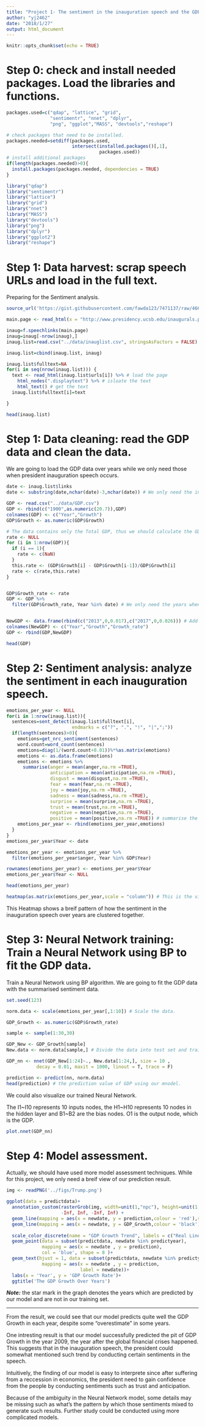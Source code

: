 ```yaml
---
title: "Project 1- The sentiment in the inauguration speech and the GDP growth rate"
author: "yj2462"
date: "2018/1/27"
output: html_document
---
```


```r
knitr::opts_chunk$set(echo = TRUE)

```

# Step 0: check and install needed packages. Load the libraries and functions. 

```r
packages.used=c("qdap", "lattice", "grid", 
                "sentimentr", "nnet", "dplyr",
                "png", "ggplot","MASS", "devtools","reshape")

# check packages that need to be installed.
packages.needed=setdiff(packages.used, 
                        intersect(installed.packages()[,1], 
                                  packages.used))
# install additional packages
if(length(packages.needed)>0){
  install.packages(packages.needed, dependencies = TRUE)
}

library("qdap")
library("sentimentr")
library("lattice")
library("grid")
library("nnet")
library("MASS")
library("devtools")
library("png")
library("dplyr")
library("ggplot2")
library("reshape")

```

# Step 1: Data harvest: scrap speech URLs and load in the full text.

Preparing for the Sentiment analysis.

```r

source_url('https://gist.githubusercontent.com/fawda123/7471137/raw/466c1474d0a505ff044412703516c34f1a4684a5/nnet_plot_update.r')

main.page <- read_html(x = "http://www.presidency.ucsb.edu/inaugurals.php")

inaug=f.speechlinks(main.page)
inaug=inaug[-nrow(inaug),]
inaug.list=read.csv("../data/inauglist.csv", stringsAsFactors = FALSE)

inaug.list=cbind(inaug.list, inaug)

inaug.list$fulltext=NA
for(i in seq(nrow(inaug.list))) {
  text <- read_html(inaug.list$urls[i]) %>% # load the page
    html_nodes(".displaytext") %>% # isloate the text
    html_text() # get the text
  inaug.list$fulltext[i]=text

}

head(inaug.list)
```

# Step 1: Data cleaning: read the GDP data and clean the data.

We are going to load the GDP data over years while we only need those when president inauguration speech occurs.

```r

date <- inaug.list$links 
date <- substring(date,nchar(date)-3,nchar(date)) # We only need the information of Years in the date.

GDP <- read.csv("../data/GDP.csv")
GDP <- rbind(c("1900",as.numeric(20.7)),GDP)
colnames(GDP) <- c("Year","Growth")
GDP$Growth <- as.numeric(GDP$Growth)

# The data contains only the Total GDP, thus we should calculate the GDP growth rate.
rate <- NULL
for (i in 1:nrow(GDP)){
  if (i == 1){
    rate <- c(NaN)
  }
  this.rate <- (GDP$Growth[i] - GDP$Growth[i-1])/GDP$Growth[i]
  rate <- c(rate,this.rate)
}


GDP$Growth_rate <- rate
GDP <- GDP %>%
  filter(GDP$Growth_rate, Year %in% date) # We only need the years when the inauguration speech occurs.


NewGDP <- data.frame(rbind(c("2013",0,0.017),c("2017",0,0.026))) # Add some recent data manually.
colnames(NewGDP) <- c("Year","Growth","Growth_rate")
GDP <- rbind(GDP,NewGDP)

head(GDP)

```

# Step 2: Sentiment analysis: analyze the sentiment in each inauguration speech.

```r

emotions_per_year <- NULL
for(i in 1:nrow(inaug.list)){
  sentences=sent_detect(inaug.list$fulltext[i],
                        endmarks = c("?", ".", "!", "|",";"))
  if(length(sentences)>0){
    emotions=get_nrc_sentiment(sentences)
    word.count=word_count(sentences)
    emotions=diag(1/(word.count+0.01))%*%as.matrix(emotions)
    emotions <- as.data.frame(emotions)
    emotions <- emotions %>%
      summarise(anger = mean(anger,na.rm =TRUE), 
                anticipation = mean(anticipation,na.rm =TRUE),
                disgust = mean(disgust,na.rm =TRUE),
                fear = mean(fear,na.rm =TRUE),
                joy = mean(joy,na.rm =TRUE),
                sadness = mean(sadness,na.rm =TRUE),
                surprise = mean(surprise,na.rm =TRUE),
                trust = mean(trust,na.rm =TRUE),
                negative = mean(negative,na.rm =TRUE),
                positive = mean(positive,na.rm =TRUE)) # summarise the sentiment data for every inauguration speech.
    emotions_per_year <- rbind(emotions_per_year,emotions) 
  }
}
emotions_per_year$Year <- date

emotions_per_year <- emotions_per_year %>%
  filter(emotions_per_year$anger, Year %in% GDP$Year)

rownames(emotions_per_year) <- emotions_per_year$Year
emotions_per_year$Year <- NULL

head(emotions_per_year)

heatmap(as.matrix(emotions_per_year,scale = "column")) # This is the visualization of our result.
```
This Heatmap shows a breif pattern of how the sentiment in the inauguration speech over years are clustered together.


# Step 3: Neural Network training: Train a Neural Network using BP to fit the GDP data.

Train a Neural Network using BP algorithm. We are going to fit the GDP data with the summarised sentiment data.

```r
set.seed(123)

norm.data <- scale(emotions_per_year[,1:10]) # Scale the data.

GDP_Growth <- as.numeric(GDP$Growth_rate)

sample <- sample(1:30,30)

GDP_New <- GDP_Growth[sample]
New.data <- norm.data[sample,] # Divide the data into test set and training set.

GDP_nn <- nnet(GDP_New[1:24]~., New.data[1:24,], size = 10 , 
           decay = 0.01, maxit = 1000, linout = T, trace = F) 

prediction <- predict(nn, norm.data)
head(prediction) # the prediction value of GDP using our mnodel.

```

We could also visualize our trained Neural Network.

The I1~I10 represents 10 inputs nodes, the H1~H10 represents 10 nodes in the hidden layer and B1~B2 are the bias nodes. O1 is the output node, which is the GDP.

```r
plot.nnet(GDP_nn)

```

# Step 4: Model assessment.

Actually, we should have used more model assessment techniques. While for this project, we only need a breif view of our prediction result.


```r

img <- readPNG('../figs/Trump.png')

ggplot(data = predictdata)+
  annotation_custom(rasterGrob(img, width=unit(1,"npc"), height=unit(1,"npc")), 
                    -Inf, Inf, -Inf, Inf) +
  geom_line(mapping = aes(x = newdate, y = prediction,colour = 'red'),size=1.5)+
  geom_line(mapping = aes(x = newdate, y = GDP_Growth,colour = 'black'),size=1.5)+
  
  scale_color_discrete(name = "GDP Growth Trend", labels = c("Real Line", "Prediction Line"))+
  geom_point(data = subset(predictdata, newdate %in% predictyear),
             mapping = aes(x = newdate , y = prediction),
             col = 'blue', shape = 8 )+
  geom_text(hjust = 1, data = subset(predictdata, newdate %in% predictyear),
             mapping = aes(x = newdate , y = prediction,
                           label = newdate))+
  labs(x = 'Year', y = 'GDP Growth Rate')+
  ggtitle('The GDP Growth Over Years')


```
***Note:***  the star mark in the graph denotes the years which are predicted by our model and are not in our training set.

------------------------
From the result, we could see that our model predicts quite well the GDP Growth in each year, despite some "overestimate" in some years. 

One intresting result is that our model successfully predicted the pit of GDP Growth in the year 2009, the year after the global financial crises happened. This suggests that in the inauguration speech, the president could somewhat mentioned such trend by conducting certain sentiments in the speech.

Intuitively, the finding of our model is easy to interprete since after suffering from a reccession in economics, the president need to gain confidence from the people by conducting sentiments such as trust and anticipation.

Because of the ambiguity in the Neural Network model, some details may be missing such as what's the pattern by which those sentiments mixed to generate such results. Further study could be conducted using more complicated models.


